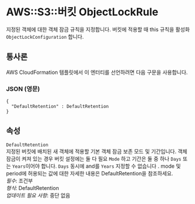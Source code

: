 # AWS::S3::버킷 ObjectLockRule

지정된 객체에 대한 객체 잠금 규칙을 지정합니다. 버킷에 적용할 때 this 규칙을 활성화 `ObjectLockConfiguration` 합니다.

## 통사론

AWS CloudFormation 템플릿에서 이 엔터티를 선언하려면 다음 구문을 사용합니다.

### JSON (영문)

```
{
  "DefaultRetention" : DefaultRetention
}
```

## 속성

`DefaultRetention`  
지정된 버킷에 배치된 새 객체에 적용할 기본 객체 잠금 보존 모드 및 기간입니다. 객체 잠금이 켜져 있는 경우 버킷 설정에는 둘 다 필요 `Mode` 하고 기간은 둘 중 하나 `Days` 또는 `Years`이어야 합니다. `Days` 동시에 and를 `Years` 지정할 수 없습니다 . mode 및 period에 허용되는 값에 대한 자세한 내용은 DefaultRetention을 참조하세요.  
_필수_: 조건부  
_형식_: DefaultRetention  
_업데이트 필요 사항_: 중단 없음
